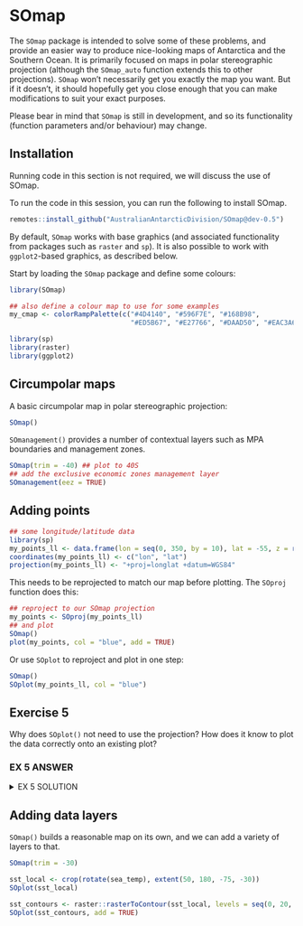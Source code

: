 

# SOmap

The `SOmap` package is intended to solve some of these problems, and provide an easier way to produce nice-looking maps of Antarctica and the Southern Ocean. It is primarily focused on maps in polar stereographic projection (although the `SOmap_auto` function extends this to other projections). `SOmap` won't necessarily get you exactly the map you want. But if it doesn't, it should hopefully get you close enough that you can make modifications to suit your exact purposes.

Please bear in mind that `SOmap` is still in development, and so its functionality (function parameters and/or behaviour) may change.

## Installation

Running code in this section is not required, we will discuss the use of SOmap. 


To run the code in this session, you can run the following to install SOmap. 

```r
remotes::install_github("AustralianAntarcticDivision/SOmap@dev-0.5")
```


By default, `SOmap` works with base graphics (and associated functionality from packages such as `raster` and `sp`). It is also possible to work with `ggplot2`-based graphics, as described below.

Start by loading the `SOmap` package and define some colours:

```r
library(SOmap)

```

```r
## also define a colour map to use for some examples
my_cmap <- colorRampPalette(c("#4D4140", "#596F7E", "#168B98",
                              "#ED5B67", "#E27766", "#DAAD50", "#EAC3A6"))(51)
```

```r
library(sp)
library(raster)
library(ggplot2)
```


## Circumpolar maps

A basic circumpolar map in polar stereographic projection:

```r
SOmap()
```

`SOmanagement()` provides a number of contextual layers such as MPA boundaries and management zones.

```r
SOmap(trim = -40) ## plot to 40S
## add the exclusive economic zones management layer
SOmanagement(eez = TRUE)
```

## Adding points

```r
## some longitude/latitude data
library(sp)
my_points_ll <- data.frame(lon = seq(0, 350, by = 10), lat = -55, z = runif(36))
coordinates(my_points_ll) <- c("lon", "lat")
projection(my_points_ll) <- "+proj=longlat +datum=WGS84"
```

This needs to be reprojected to match our map before plotting. The `SOproj` function does this:

```r
## reproject to our SOmap projection
my_points <- SOproj(my_points_ll)
## and plot
SOmap()
plot(my_points, col = "blue", add = TRUE)
```

Or use `SOplot` to reproject and plot in one step:

```r
SOmap()
SOplot(my_points_ll, col = "blue")
```

## Exercise 5

Why does `SOplot()` not need to use the projection? How does it know to plot the data correctly onto an existing plot? 

### EX 5 ANSWER

<details><summary>EX 5 SOLUTION</summary>
<p>

The reason is that the `SOmap()` function *recorded the projection in use*. The functions to plot in SOmap are intended to be used in sequence, and by default we are adding map data or objects to an existing plot. The map projection in use is managed by these functions. 


</p>
</details>


## Adding data layers

`SOmap()` builds a reasonable map on its own, and we can add a variety of layers to that.

```r
SOmap(trim = -30)

sst_local <- crop(rotate(sea_temp), extent(50, 180, -75, -30))
SOplot(sst_local)

sst_contours <- raster::rasterToContour(sst_local, levels = seq(0, 20, by = 2))
SOplot(sst_contours, add = TRUE)
```
